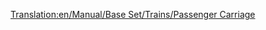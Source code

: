 [[Translation:en/Manual/Base Set/Trains/Passenger Carriage]]
{{ru/Manual/Base Set/Trains/Железнодорожное ТС|Picture= [[File:en/Manual/Base Set/Trains/Passengercarriage.png|Пассажирский вагон умеренного климата]] [[File:en/Manual/Base Set/Trains/Passengercarriagex.png|Пассажирский вагон]] [[File:en/Manual/Base Set/Trains/Passengercarriagetoyland.png|Пассажирский вагон игрушечного мира]]
|Имя=Пассажирский вагон
|НормЦена=£ 1,447 ($ 2,894)
|НормМасса=25 / 27 т
|НормЁмкость=40 пассажиров
|МоноЦена=£ 1,447 ($ 2,894)
|МоноМасса=25 / 27 т
|МоноЁмкость=45 пассажиров
|МагЦена=£ 1,447 ($ 2,894)
|МагМасса=25 / 27 т
|МагЁмкость=47 пассажиров
|Опис=Предназначен для перевозки людей. Состоит из легкой рамы с креслами. Во время поездки люди сидят в креслах, спят, читают или разговаривают.
}}